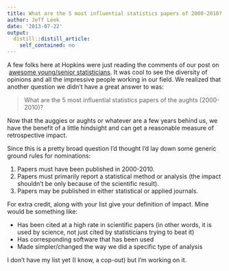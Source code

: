 ```yaml
---
title: What are the 5 most influential statistics papers of 2000-2010?
author: Jeff Leek
date: '2013-07-22'
output:
  distill::distill_article:
    self_contained: no
---
```


A few folks here at Hopkins were just reading the comments of our post on  [awesome young/senior statisticians](http://simplystatistics.org/2013/07/17/name-5-statisticians-now-name-5-young-statisticians/). It was cool to see the diversity of opinions and all the impressive people working in our field. We realized that another question we didn't have a great answer to was:

> What are the 5 most influential statistics papers of the aughts (2000-2010)?

Now that the auggies or aughts or whatever are a few years behind us, we have the benefit of a little hindsight and can get a reasonable measure of retrospective impact.

Since this is a pretty broad question I'd thought I'd lay down some generic ground rules for nominations:

  1. Papers must have been published in 2000-2010.
  2. Papers must primarily report a statistical method or analysis (the impact shouldn't be only because of the scientific result).
  3. Papers may be published in either statistical or applied journals.

For extra credit, along with your list give your definition of impact. Mine would be something like:

  * Has been cited at a high rate in scientific papers (in other words, it is used by science, not just cited by statisticians trying to beat it)
  * Has corresponding software that has been used
  * Made simpler/changed the way we did a specific type of analysis

I don't have my list yet (I know, a cop-out) but I'm working on it.
